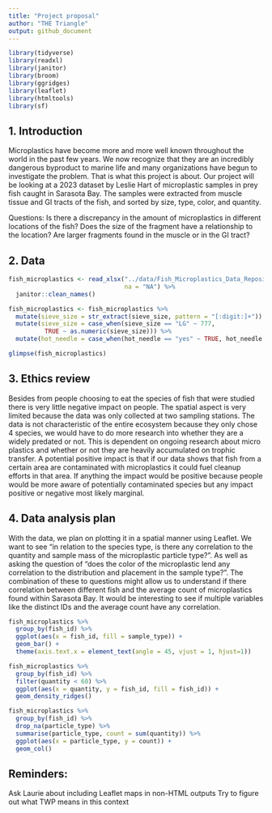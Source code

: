 ```yaml
---
title: "Project proposal"
author: "THE Triangle"
output: github_document
---
```


```r
library(tidyverse)
library(readxl)
library(janitor)
library(broom)
library(ggridges)
library(leaflet)
library(htmltools)
library(sf)
```

## 1. Introduction
Microplastics have become more and more well known throughout the world in the past few years. We now recognize that they are an incredibly dangerous byproduct to marine life and many organizations have begun to investigate the problem. That is what this project is about. Our project will be looking at a 2023 dataset by Leslie Hart of microplastic samples in prey fish caught in Sarasota Bay. The samples were extracted from muscle tissue and GI tracts of the fish, and sorted by size, type, color, and quantity.

Questions:
Is there a discrepancy in the amount of microplastics in different locations of the fish?
Does the size of the fragment have a relationship to the location? Are larger fragments found in the muscle or in the GI tract?



## 2. Data

```r
fish_microplastics <- read_xlsx("../data/Fish_Microplastics_Data_Repository.xlsx", 
                                na = "NA") %>%
  janitor::clean_names() 

fish_microplastics <- fish_microplastics %>%
  mutate(sieve_size = str_extract(sieve_size, pattern = "[:digit:]+")) %>%
  mutate(sieve_size = case_when(sieve_size == "LG" ~ 777,
          TRUE ~ as.numeric(sieve_size))) %>%
  mutate(hot_needle = case_when(hot_needle == "yes" ~ TRUE, hot_needle == "no" ~ FALSE))
```
```r
glimpse(fish_microplastics)
```
## 3. Ethics review
Besides from people choosing to eat the species of fish that were studied there is very little negative impact on people. The spatial aspect is very limited because the data was only collected at two sampling stations. The data is not characteristic of the entire ecosystem because they only chose 4 species, we would have to do more research into whether they are a widely predated or not. This is dependent on ongoing research about micro plastics and whether or not they are heavily accumulated on trophic transfer. A potential positive impact is that if our data shows that fish from a certain area are contaminated with microplastics it could fuel cleanup efforts in that area. If anything the impact would be positive because people would be more aware of potentially contaminated species but any impact positive or negative most likely marginal.

## 4. Data analysis plan

With the data, we plan on plotting it in a spatial manner using Leaflet. We want to see "in relation to the species type, is there any correlation to the quantity and sample mass of the microplastic particle type?". As well as asking the question of "does the color of the microplastic lend any correlation to the distribution and placement in the sample type?". The combination of these to questions might allow us to understand if there correlation between different fish and the average count of microplastics found within Sarasota Bay. It would be interesting to see if multiple variables like the distinct IDs and the average count have any correlation.


```r
fish_microplastics %>%
  group_by(fish_id) %>%
  ggplot(aes(x = fish_id, fill = sample_type)) +
  geom_bar() +
  theme(axis.text.x = element_text(angle = 45, vjust = 1, hjust=1))
```
```r
fish_microplastics %>%
  group_by(fish_id) %>%
  filter(quantity < 60) %>%
  ggplot(aes(x = quantity, y = fish_id, fill = fish_id)) +
  geom_density_ridges()
```
```r
fish_microplastics %>%
  group_by(fish_id) %>%
  drop_na(particle_type) %>%
  summarise(particle_type, count = sum(quantity)) %>%
  ggplot(aes(x = particle_type, y = count)) +
  geom_col()
```
## Reminders:
Ask Laurie about including Leaflet maps in non-HTML outputs
Try to figure out what TWP means in this context

